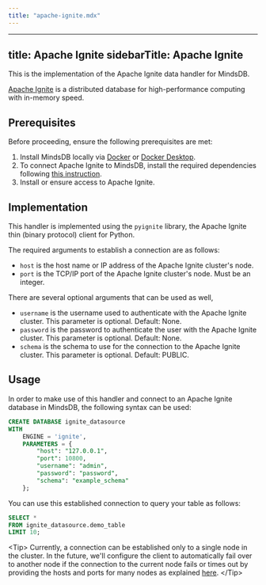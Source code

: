 ```yaml
---
title: "apache-ignite.mdx"
---
```


---
title: Apache Ignite
sidebarTitle: Apache Ignite
---

This is the implementation of the Apache Ignite data handler for MindsDB.

[Apache Ignite](https://ignite.apache.org/docs/latest/) is a distributed database for high-performance computing with in-memory speed.

## Prerequisites

Before proceeding, ensure the following prerequisites are met:

1. Install MindsDB locally via [Docker](/setup/self-hosted/docker) or [Docker Desktop](/setup/self-hosted/docker-desktop).
2. To connect Apache Ignite to MindsDB, install the required dependencies following [this instruction](/setup/self-hosted/docker#install-dependencies).
3. Install or ensure access to Apache Ignite.

## Implementation

This handler is implemented using the `pyignite` library, the Apache Ignite thin (binary protocol) client for Python.

The required arguments to establish a connection are as follows:

* `host` is the host name or IP address of the Apache Ignite cluster's node.
* `port` is the TCP/IP port of the Apache Ignite cluster's node. Must be an integer.

There are several optional arguments that can be used as well,

* `username` is the username used to authenticate with the Apache Ignite cluster. This parameter is optional. Default: None.
* `password` is the password to authenticate the user with the Apache Ignite cluster. This parameter is optional. Default: None.
* `schema` is the schema to use for the connection to the Apache Ignite cluster. This parameter is optional. Default: PUBLIC.

## Usage

In order to make use of this handler and connect to an Apache Ignite database in MindsDB, the following syntax can be used:

```sql
CREATE DATABASE ignite_datasource
WITH
    ENGINE = 'ignite',
    PARAMETERS = {
        "host": "127.0.0.1",
        "port": 10800,
        "username": "admin",
        "password": "password",
        "schema": "example_schema"
    };
```

You can use this established connection to query your table as follows:

```sql
SELECT *
FROM ignite_datasource.demo_table
LIMIT 10;
```

&lt;Tip&gt;
Currently, a connection can be established only to a single node in the cluster. In the future, we'll configure the client to automatically fail over to another node if the connection to the current node fails or times out by providing the hosts and ports for many nodes as explained [here](https://ignite.apache.org/docs/latest/thin-clients/python-thin-client).
&lt;/Tip&gt;